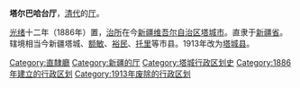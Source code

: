 '''塔尔巴哈台厅'''，[[清代|清代]]的[[厅_(清朝)|厅]]。

[[光绪|光绪]]十二年（1886年）置，[[治所|治所]]在今[[新疆维吾尔自治区|新疆维吾尔自治区]][[塔城市|塔城市]]。直隶于[[新疆省|新疆省]]。辖境相当今新疆塔城、[[额敏县|额敏]]、[[裕民县|裕民]]、[[托里县|托里]]等市县。1913年改为[[塔城县|塔城县]]。

{{清朝新疆省行政區劃|nocat}}
{{新疆历史二级政区|nocat}}
{{清朝行政区划小作品}}
[[Category:直隸廳|Category:直隸廳]]
[[Category:新疆的厅|Category:新疆的厅]]
[[Category:塔城行政区划史|Category:塔城行政区划史]]
[[Category:1886年建立的行政区划|Category:1886年建立的行政区划]]
[[Category:1913年废除的行政区划|Category:1913年废除的行政区划]]